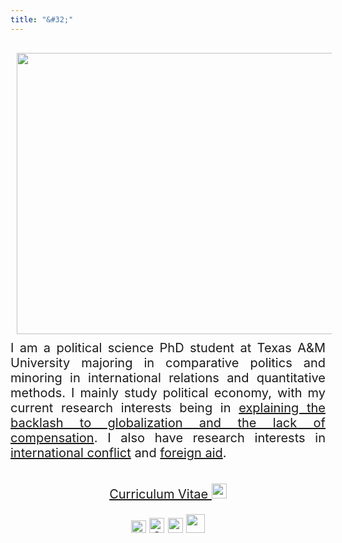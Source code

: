 ```yaml
---
title: "&#32;"
---
```

<head> <meta Nicholas Norfleet Ray/>
  <!-- Google tag (gtag.js) -->
  <script async src="https://www.googletagmanager.com/gtag/js?id=G-2BJ6GPSDGY"></script>
  <script>
    window.dataLayer = window.dataLayer || [];
    function gtag(){dataLayer.push(arguments);}
    gtag('js', new Date());
    gtag('config', 'G-2BJ6GPSDGY');
  </script>
  <meta Political Science/>
  <meta Texas A&M University/>
  <title>My Page Title</title>
  <link rel="icon" href="index_files/cv.png">
</head>
<section>
  <p> <img src="index_files/Self-Portrait.jpg" style="float:left;padding:10px;width:550px;height:450px;padding-right: 100px;">
  </p>
  <p align="justify" style = "font-size:20px;margin-bottom:1cm;"> I am a political science PhD student at Texas A&M University majoring in comparative politics and minoring in international relations and quantitative methods. I mainly study political economy, with my current research interests being in <a href="https://nicholasnray.com/research.html#globalization">explaining the backlash to globalization and the lack of compensation</a>. I also have research interests in <a href="https://nicholasnray.com/research.html#conflict">international conflict</a> and <a href="https://nicholasnray.com/research.html#borrowing">foreign aid</a>. </p>
  <p align="center" style = "font-size:20px;margin-bottom:0.5cm;"><a href=index_files/Ray_CV.pdf>Curriculum Vitae <img src="index_files/cv.png" style="width:24px;height:24px;"></a> </p>
  <p align="center" style = "font-size:20px;">
  <a href = "mailto: nnray@tamu.edu"> <img src="index_files/gmail.png" style="width:24px;height:20px;"></a>
  <a href=https://orcid.org/0000-0003-2766-9567><img alt="ORCID logo" src="https://info.orcid.org/wp-content/uploads/2019/11/orcid_24x24.png" width="24" height="24"/></a>
  <a href=https://scholar.google.com/citations?hl=en&user=d9-Ls4YAAAAJ> <img src="index_files/googlescholar.png" style="width:24px;height:24px;"></a>
  <a href=https://bush.tamu.edu/pols/degrees/phd/nray/> <img src="index_files/TAM-LogoBox.png" style="width:30px;height:30px;"></a>
  </p>
</section>